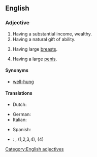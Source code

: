 ==English==

===Adjective===
{{en-adj|pos=[[well]]-[[endowed]]}}

# Having a substantial income, wealthy.
# Having a natural gift of ability.
# {{euphemism|of a [[woman]]}} Having large [[breast]]s.
# {{euphemism|of a [[man]]}} Having a large [[penis]].

====Synonyms====
* {{sense|having a large penis}} [[well-hung]]

====Translations====
{{trans-top|wealthy}}
* Dutch: {{t|nl|goed voorzien}}
{{trans-mid}}
{{trans-bottom}}

{{trans-top|having a natural gift of ability}}
{{trans-mid}}
{{trans-bottom}}

{{trans-top|having large breasts}}
{{trans-mid}}
{{trans-bottom}}

{{trans-top|having a large penis}}
* German: {{t|de|gut bestückt|m}}
* Italian: {{qualifier|slang}} {{t-|it|superdotato|m}}
{{trans-mid}}
* Spanish: {{qualifier|slang}} {{t|es|bien dotado|m}}
{{trans-bottom}}

{{checktrans-top}}
* {{ttbc|Spanish}}: {{t+|es|bien dotado|m}}, {{t+|es|bien dotada|f}} (1,2,3,4), {{t-|es|grosero|m}} (4)
{{checktrans-bottom}}

[[Category:English adjectives]]